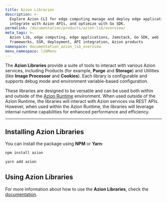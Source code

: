 ```yaml
---
title: Azion Libraries
description: >-
  Explore Azion CLI for edge computing manage and deploy edge applications,
  integrate with Azion APIs, and optimize with Go SDK.
permalink: /documentation/products/azion-lib/overview/
meta_tags: >-
  Azion Lib, edge computing, edge applications, Jamstack, Go SDK, web
  frameworks, SSR, deployment, API integration, Azion products
namespace: documentation_azion_lib_overview
menu_namespace: libMenu
---
```



The **Azion Libraries** provide a suite of tools to interact with various Azion services, including Products (for example, **Purge** and **Storage**) and Utilities (like **Image Processor** and **Cookies**). Each library is configurable and supports debug mode and environment variable-based configuration.

These libraries are designed to be versatile and can be used both within and outside of the [Azion Runtime](/en/documentation/products/azion-edge-runtime/) environment. When used outside of the Azion Runtime, the libraries will interact with Azion services via REST APIs. However, when used within the Azion Runtime, the libraries will leverage internal runtime capabilities for enhanced performance and efficiency.

---

## Installing Azion Libraries
You can install the package using **NPM** or **Yarn**:

```bash
npm install azion
```

```bash
yarn add azion
```

## Using Azion Libraries

For more information about how to use the **Azion Libraries**, check the [documentation](https://www.npmjs.com/package/azion).
